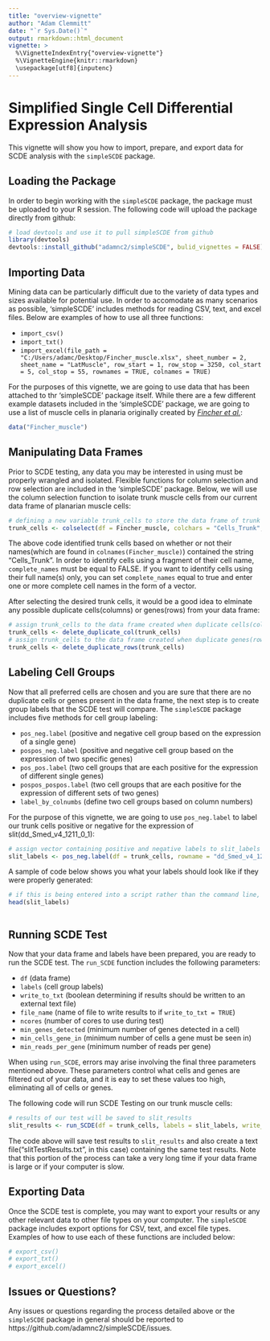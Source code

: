 ```yaml
---
title: "overview-vignette"
author: "Adam Clemmitt"
date: "`r Sys.Date()`"
output: rmarkdown::html_document
vignette: >
  %\VignetteIndexEntry{"overview-vignette"}
  %\VignetteEngine{knitr::rmarkdown}
  \usepackage[utf8]{inputenc}
---
```


Simplified Single Cell Differential Expression Analysis
=======================================================

This vignette will show you how to import, prepare, and export data for SCDE analysis with the `simpleSCDE` package.

Loading the Package
---------------------

In order to begin working with the `simpleSCDE` package, the package must be uploaded to your R session. The following code will upload the package directly from github:

```r
# load devtools and use it to pull simpleSCDE from github
library(devtools)
devtools::install_github("adamnc2/simpleSCDE", bulid_vignettes = FALSE)
```

Importing Data
--------------

Mining data can be particularly difficult due to the variety of data types and sizes available for potential use. In order to accomodate as many scenarios as possible, 'simpleSCDE' includes methods for reading CSV, text, and excel files. Below are examples of how to use all three functions:

* `import_csv()`
* `import_txt()`
* `import_excel(file_path = "C:/Users/adamc/Desktop/Fincher_muscle.xlsx", sheet_number = 2, sheet_name = "LatMuscle", row_start = 1, row_stop = 3250, col_start = 5, col_stop = 55, rownames = TRUE, colnames = TRUE)`

For the purposes of this vignette, we are going to use data that has been attached to thr 'simpleSCDE' package itself. While there are a few different example datasets included in the 'simpleSCDE' package, we are going to use a list of muscle cells in planaria originally created by [*Fincher et al.*](https://www.ncbi.nlm.nih.gov/geo/query/acc.cgi?acc=GSE111764):

```r
data("Fincher_muscle")
```

Manipulating Data Frames
-----------------------

Prior to SCDE testing, any data you may be interested in using must be properly wrangled and isolated. Flexible functions for column selection and row selection are included in the 'simpleSCDE' package. Below, we will use the column selection function to isolate trunk muscle cells from our current data frame of planarian muscle cells:

```r
# defining a new variable trunk_cells to store the data frame of trunk muscle cells selected from all muscle cells
trunk_cells <- colselect(df = Fincher_muscle, colchars = "Cells_Trunk", complete_names = FALSE)
```

The above code identified trunk cells based on whether or not their names(which are found in `colnames(Fincher_muscle)`) contained the string "Cells_Trunk". In order to identify cells using a fragment of their cell name, `complete_names` must be equal to FALSE. If you want to identify cells using their full name(s) only, you can set `complete_names` equal to true and enter one or more complete cell names in the form of a vector.

After selecting the desired trunk cells, it would be a good idea to elminate any possible duplicate cells(columns) or genes(rows) from your data frame:

```r
# assign trunk_cells to the data frame created when duplicate cells(columns) are deleted from trunk_cells
trunk_cells <- delete_duplicate_col(trunk_cells)
# assign trunk_cells to the data frame created when duplicate genes(rows) are deleted from trunk_cells
trunk_cells <- delete_duplicate_rows(trunk_cells)
```

Labeling Cell Groups
--------------------

Now that all preferred cells are chosen and you are sure that there are no duplicate cells or genes present in the data frame, the next step is to create group labels that the SCDE test will compare. The `simpleSCDE` package includes five methods for cell group labeling:

* `pos_neg.label` (positive and negative cell group based on the expression of a single gene)
* `pospos_neg.label` (positive and negative cell group based on the expression of two specific genes)
* `pos_pos.label` (two cell groups that are each positive for the expression of different single genes)
* `pospos_pospos.label` (two cell groups that are each positive for the expression of different sets of two genes)
* `label_by_colnumbs` (define two cell groups based on column numbers)

For the purpose of this vignette, we are going to use `pos_neg.label` to label our trunk cells positive or negative for the expression of slit(dd_Smed_v4_1211_0_1):

```r
# assign vector containing positive and negative labels to slit_labels
slit_labels <- pos_neg.label(df = trunk_cells, rowname = "dd_Smed_v4_12111_0_1", x = 5, x.limit = 0, posname = "slit_positive", negname = "slit_negative")
```

A sample of code below shows you what your labels should look like if they were properly generated:

```r
# if this is being entered into a script rather than the command line, you must enclose this first line of code in print()
head(slit_labels)
```
```r

```

Running SCDE Test
-----------------

Now that your data frame and labels have been prepared, you are ready to run the SCDE test. The `run_SCDE` function includes the following parameters:

* `df` (data frame)
* `labels` (cell group labels)
* `write_to_txt` (boolean determining if results should be written to an external text file)
* `file_name` (name of file to write results to if `write_to_txt = TRUE`)
* `ncores` (number of cores to use during test)
* `min_genes_detected` (minimum number of genes detected in a cell)
* `min_cells_gene_in` (minimum number of cells a gene must be seen in)
* `min_reads_per_gene` (minimum number of reads per gene)

When using `run_SCDE`, errors may arise involving the final three parameters mentioned above. These parameters control what cells and genes are filtered out of your data, and it is eay to set these values too high, eliminating all of cells or genes.

The following code will run SCDE Testing on our trunk muscle cells:

```r
# results of our test will be saved to slit_results
slit_results <- run_SCDE(df = trunk_cells, labels = slit_labels, write_to_txt = TRUE, file_name = "slitTestResults.txt", min_genes_detected = 5, min_cells_gene_in = 1, min_reads_per_gene = 1)
```

The code above will save test results to `slit_results` and also create a text file("slitTestResults.txt", in this case) containing the same test results. Note that this portion of the process can take a very long time if your data frame is large or if your computer is slow.

Exporting Data
--------------

Once the SCDE test is complete, you may want to export your results or any other relevant data to other file types on your computer. The `simpleSCDE` package includes export options for CSV, text, and excel file types. Examples of how to use each of these functions are included below:

```r
# export_csv()
# export_txt()
# export_excel()
```

Issues or Questions?
--------------------

Any issues or questions regarding the process detailed above or the `simpleSCDE` package in general should be reported to https://github.com/adamnc2/simpleSCDE/issues. 


